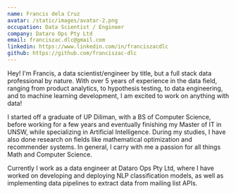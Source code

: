 ```yaml
---
name: Francis dela Cruz
avatar: /static/images/avatar-2.png
occupation: Data Scientist / Engineer
company: Dataro Ops Pty Ltd
email: franciszac.dlc@gmail.com
linkedin: https://www.linkedin.com/in/franciszacdlc
github: https://github.com/franciszac-dlc
---
```


Hey! I'm Francis, a data scientist/engineer by title, but a full stack data professional by nature. With over 5 years of experience in the data field, ranging from product analytics, to hypothesis testing, to data engineering, and to machine learning development, I am excited to work on anything with data!

I started off a graduate of UP Diliman, with a BS of Computer Science, before working for a few years and eventually finishing my Master of IT in UNSW, while specializing in Artificial Intelligence. During my studies, I have also done research on fields like mathematical optimization and recommender systems. In general, I carry with me a passion for all things Math and Computer Science.

Currently I work as a data engineer at Dataro Ops Pty Ltd, where I have worked on developing and deploying NLP classification models, as well as implementing data pipelines to extract data from mailing list APIs.
